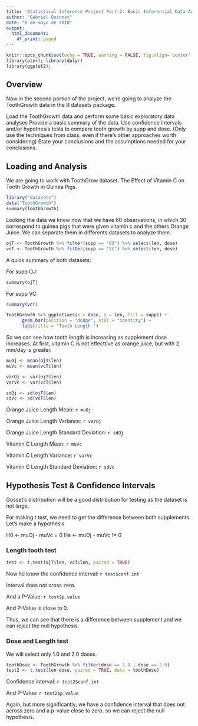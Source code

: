 ```yaml
---
title: 'Statistical Inference Project Part 2: Basic Inferential Data Analysis'
author: "Gabriel Quinmat"
date: "6 de mayo de 2018"
output:
  html_document:
    df_print: paged
---
```


```r
knitr::opts_chunk$set(echo = TRUE, warning = FALSE, fig.align='center', fig.width=10)
library(plyr); library(dplyr)
library(ggplot2);
```

## Overview
Now in the second portion of the project, we're going to analyze the ToothGrowth data in the R datasets package.

Load the ToothGrowth data and perform some basic exploratory data analyses
Provide a basic summary of the data.
Use confidence intervals and/or hypothesis tests to compare tooth growth by supp and dose. (Only use the techniques from class, even if there's other approaches worth considering)
State your conclusions and the assumptions needed for your conclusions.

## Loading and Analysis


We are going to work with ToothGrow dataset. The Effect of Vitamin C on Tooth Growth in Guinea Pigs.
```r
library("datasets")
data("ToothGrowth")
summary(ToothGrowth)
```


Looking the data we know now that we have 60 observations, in which 30 correspond to guinea pigs that were given vitamin c and the others Orange Juice. We can separate them in differents datasets to analyze them.

```r
ojT <- ToothGrowth %>% filter(supp == "OJ") %>% select(len, dose)
vcT <- ToothGrowth %>% filter(supp == "VC") %>% select(len, dose)
```

A quick summary of both datasets:


For supp OJ:
```r
summary(ojT)
```


For supp VC:
```r
summary(vcT)
```



```r
ToothGrowth %>% ggplot(aes(x = dose, y = len, fill = supp)) +
      geom_bar(position = "dodge", stat = "identity") +
      labs(title = "Tooth Length ")
```

So we can see how tooth length is increasing as supplement dose increases. At first, vitamin C is not effecttive as orange juice, but with 2 mm/day is greater.

```r
muOj <- mean(ojT$len)
muVc <- mean(vcT$len)

varOj <- var(ojT$len)
varVc <- var(vcT$len)

sdOj <- sd(ojT$len)
sdVc <- sd(vcT$len)
```

Orange Juice Length Mean: `r muOj`

Orange Juice Length Variance: `r varOj`

Orange Juice Length Standard Deviation: `r sdOj`



Vitamin C Length Mean: `r muVc`

Vitamin C Length Variance: `r varVc`

Vitamin C Length Standard Deviation: `r sdVc`



## Hypothesis Test & Confidence Intervals

Gosset's distribution will be a good distribution for testing as the dataset is not large. 

For making t test, we need to get the difference between both supplements. Let's make a hypothesis

H0 <- muOj - muVc = 0
Ha <- muOj - muVc != 0


### Length tooth test
```r
test <- t.test(ojT$len, vcT$len, paired = TRUE)
```


Now he know the confidence interval:
`r test$conf.int`


Interval does not cross zero.

And a P-Value:
`r test$p.value`


And P-Value is close to 0.


Thus, we can see that there is a difference between supplement and we can reject the null hypothesis.


### Dose and Length test

We will select only 1.0 and 2.0 doses.
```r
toothDose <- ToothGrowth %>% filter(dose == 1.0 | dose == 2.0)
test2 <- t.test(len~dose, paired = TRUE, data = toothDose)
```

Confidence interval:
`r test2$conf.int`


And P-Value:
`r test2$p.value`


Again, but more significantly, we have a confidence interval that does not across zero and a p-value close to zero. so we can reject the null hypothesis.
